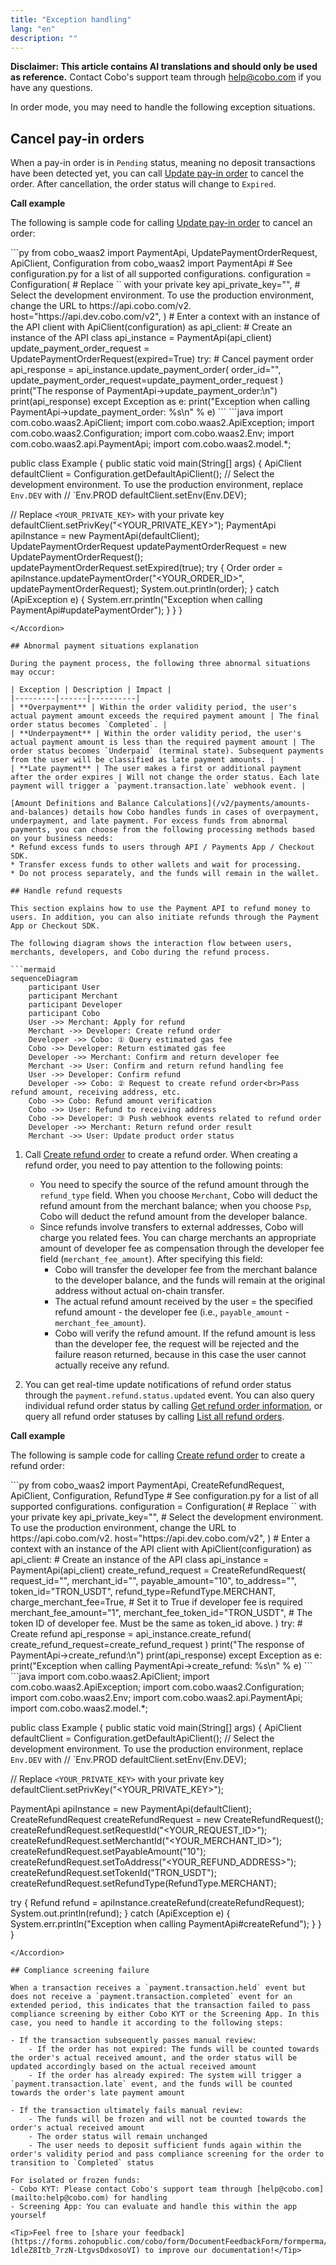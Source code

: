 ```yaml
---
title: "Exception handling"
lang: "en"
description: ""
---
```


<Note>**Disclaimer: This article contains AI translations and should only be used as reference.** Contact Cobo's support team through [help@cobo.com](mailto:help@cobo.com) if you have any questions.</Note>

In order mode, you may need to handle the following exception situations.

## Cancel pay-in orders

When a pay-in order is in `Pending` status, meaning no deposit transactions have been detected yet, you can call [Update pay-in order](/v2/api-references/payment/update-pay-in-order) to cancel the order. After cancellation, the order status will change to `Expired`.

**Call example**

The following is sample code for calling [Update pay-in order](/v2/api-references/payment/update-pay-in-order) to cancel an order:

<Accordion title="Sample code in Python">
```py
from cobo_waas2 import PaymentApi, UpdatePaymentOrderRequest, ApiClient, Configuration
from cobo_waas2 import PaymentApi
# See configuration.py for a list of all supported configurations.
configuration = Configuration(
  # Replace `<YOUR_PRIVATE_KEY>` with your private key
  api_private_key="<YOUR_PRIVATE_KEY>",
  # Select the development environment. To use the production environment, change the URL to https://api.cobo.com/v2.
  host="https://api.dev.cobo.com/v2",
)
# Enter a context with an instance of the API client
with ApiClient(configuration) as api_client:
  # Create an instance of the API class
  api_instance = PaymentApi(api_client)
  update_payment_order_request = UpdatePaymentOrderRequest(expired=True)
  try:
      # Cancel payment order
      api_response = api_instance.update_payment_order(
          order_id="<YOUR_ORDER_ID>",
          update_payment_order_request=update_payment_order_request
      )
      print("The response of PaymentApi->update_payment_order:\n")
      print(api_response)
  except Exception as e:
      print("Exception when calling PaymentApi->update_payment_order: %s\n" % e)
```
</Accordion>

<Accordion title="Sample code in Java">
```java
import com.cobo.waas2.ApiClient;
import com.cobo.waas2.ApiException;
import com.cobo.waas2.Configuration;
import com.cobo.waas2.Env;
import com.cobo.waas2.api.PaymentApi;
import com.cobo.waas2.model.*;

public class Example {
 public static void main(String[] args) {
   ApiClient defaultClient = Configuration.getDefaultApiClient();
   // Select the development environment. To use the production environment, replace `Env.DEV` with
   // `Env.PROD
   defaultClient.setEnv(Env.DEV);

   // Replace `<YOUR_PRIVATE_KEY>` with your private key
   defaultClient.setPrivKey("<YOUR_PRIVATE_KEY>");
   PaymentApi apiInstance = new PaymentApi(defaultClient);
   UpdatePaymentOrderRequest updatePaymentOrderRequest = new UpdatePaymentOrderRequest();
   updatePaymentOrderRequest.setExpired(true);
   try {
          Order order = apiInstance.updatePaymentOrder("<YOUR_ORDER_ID>", updatePaymentOrderRequest);
          System.out.println(order);
   } catch (ApiException e) {
     System.err.println("Exception when calling PaymentApi#updatePaymentOrder");
   }
 }
}
```
</Accordion>

## Abnormal payment situations explanation

During the payment process, the following three abnormal situations may occur:

| Exception | Description | Impact |
|---------|------|----------|
| **Overpayment** | Within the order validity period, the user's actual payment amount exceeds the required payment amount | The final order status becomes `Completed`. |
| **Underpayment** | Within the order validity period, the user's actual payment amount is less than the required payment amount | The order status becomes `Underpaid` (terminal state). Subsequent payments from the user will be classified as late payment amounts. |
| **Late payment** | The user makes a first or additional payment after the order expires | Will not change the order status. Each late payment will trigger a `payment.transaction.late` webhook event. |

[Amount Definitions and Balance Calculations](/v2/payments/amounts-and-balances) details how Cobo handles funds in cases of overpayment, underpayment, and late payment. For excess funds from abnormal payments, you can choose from the following processing methods based on your business needs:
* Refund excess funds to users through API / Payments App / Checkout SDK.
* Transfer excess funds to other wallets and wait for processing.
* Do not process separately, and the funds will remain in the wallet.

## Handle refund requests

This section explains how to use the Payment API to refund money to users. In addition, you can also initiate refunds through the Payment App or Checkout SDK.

The following diagram shows the interaction flow between users, merchants, developers, and Cobo during the refund process.

```mermaid
sequenceDiagram
    participant User
    participant Merchant
    participant Developer
    participant Cobo
    User ->> Merchant: Apply for refund
    Merchant ->> Developer: Create refund order
    Developer ->> Cobo: ① Query estimated gas fee
    Cobo ->> Developer: Return estimated gas fee
    Developer ->> Merchant: Confirm and return developer fee
    Merchant ->> User: Confirm and return refund handling fee
    User ->> Developer: Confirm refund
    Developer ->> Cobo: ② Request to create refund order<br>Pass refund amount, receiving address, etc.
    Cobo ->> Cobo: Refund amount verification
    Cobo ->> User: Refund to receiving address
    Cobo ->> Developer: ③ Push webhook events related to refund order
    Developer ->> Merchant: Return refund order result
    Merchant ->> User: Update product order status
```

1. Call [Create refund order](/v2/api-references/payment/create-refund-order) to create a refund order. When creating a refund order, you need to pay attention to the following points:

   - You need to specify the source of the refund amount through the `refund_type` field. When you choose `Merchant`, Cobo will deduct the refund amount from the merchant balance; when you choose `Psp`, Cobo will deduct the refund amount from the developer balance.
   - Since refunds involve transfers to external addresses, Cobo will charge you related fees. You can charge merchants an appropriate amount of developer fee as compensation through the developer fee field (`merchant_fee_amount`). After specifying this field:
     - Cobo will transfer the developer fee from the merchant balance to the developer balance, and the funds will remain at the original address without actual on-chain transfer.
     - The actual refund amount received by the user = the specified refund amount - the developer fee (i.e., `payable_amount` - `merchant_fee_amount`).
     - Cobo will verify the refund amount. If the refund amount is less than the developer fee, the request will be rejected and the failure reason returned, because in this case the user cannot actually receive any refund.

2. You can get real-time update notifications of refund order status through the `payment.refund.status.updated` event. You can also query individual refund order status by calling [Get refund order information](/v2/api-references/payment/get-refund-order-information), or query all refund order statuses by calling [List all refund orders](/v2/api-references/payment/list-all-refund-orders).

**Call example**

The following is sample code for calling [Create refund order](/v2/api-references/payment/create-refund-order) to create a refund order:

<Accordion title="Sample code in Python">
```py
from cobo_waas2 import PaymentApi, CreateRefundRequest, ApiClient, Configuration, RefundType
# See configuration.py for a list of all supported configurations.
configuration = Configuration(
  # Replace `<YOUR_PRIVATE_KEY>` with your private key
  api_private_key="<YOUR_PRIVATE_KEY>",
  # Select the development environment. To use the production environment, change the URL to https://api.cobo.com/v2.
  host="https://api.dev.cobo.com/v2",
)
# Enter a context with an instance of the API client
with ApiClient(configuration) as api_client:
   # Create an instance of the API class
   api_instance = PaymentApi(api_client)
   create_refund_request = CreateRefundRequest(
       request_id="<YOUR_REQUEST_ID>",
       merchant_id="<YOUR_MERCHANT_ID>",
       payable_amount="10",
       to_address="<YOUR_REFUND_ADDRESS>",
       token_id="TRON_USDT",
       refund_type=RefundType.MERCHANT,
       charge_merchant_fee=True, # Set it to True if developer fee is required
       merchant_fee_amount="1",
       merchant_fee_token_id="TRON_USDT", # The token ID of developer fee. Must be the same as token_id above.
   )
   try:
       # Create refund
       api_response = api_instance.create_refund(
           create_refund_request=create_refund_request
       )
       print("The response of PaymentApi->create_refund:\n")
       print(api_response)
   except Exception as e:
       print("Exception when calling PaymentApi->create_refund: %s\n" % e)
```
</Accordion>

<Accordion title="Sample code in Java">
```java
import com.cobo.waas2.ApiClient;
import com.cobo.waas2.ApiException;
import com.cobo.waas2.Configuration;
import com.cobo.waas2.Env;
import com.cobo.waas2.api.PaymentApi;
import com.cobo.waas2.model.*;

public class Example {
 public static void main(String[] args) {
   ApiClient defaultClient = Configuration.getDefaultApiClient();
   // Select the development environment. To use the production environment, replace `Env.DEV` with
   // `Env.PROD
   defaultClient.setEnv(Env.DEV);

   // Replace `<YOUR_PRIVATE_KEY>` with your private key
   defaultClient.setPrivKey("<YOUR_PRIVATE_KEY>");

   PaymentApi apiInstance = new PaymentApi(defaultClient);
   CreateRefundRequest createRefundRequest = new CreateRefundRequest();
   createRefundRequest.setRequestId("<YOUR_REQUEST_ID>");
   createRefundRequest.setMerchantId("<YOUR_MERCHANT_ID>");
   createRefundRequest.setPayableAmount("10");
   createRefundRequest.setToAddress("<YOUR_REFUND_ADDRESS>");
   createRefundRequest.setTokenId("TRON_USDT");
   createRefundRequest.setRefundType(RefundType.MERCHANT);

   try {
          Refund refund = apiInstance.createRefund(createRefundRequest);
          System.out.println(refund);
   } catch (ApiException e) {
     System.err.println("Exception when calling PaymentApi#createRefund");
   }
 }
}
```
</Accordion>

## Compliance screening failure

When a transaction receives a `payment.transaction.held` event but does not receive a `payment.transaction.completed` event for an extended period, this indicates that the transaction failed to pass compliance screening by either Cobo KYT or the Screening App. In this case, you need to handle it according to the following steps:

- If the transaction subsequently passes manual review:
    - If the order has not expired: The funds will be counted towards the order's actual received amount, and the order status will be updated accordingly based on the actual received amount
    - If the order has already expired: The system will trigger a `payment.transaction.late` event, and the funds will be counted towards the order's late payment amount

- If the transaction ultimately fails manual review:
    - The funds will be frozen and will not be counted towards the order's actual received amount
    - The order status will remain unchanged
    - The user needs to deposit sufficient funds again within the order's validity period and pass compliance screening for the order to transition to `Completed` status
  
For isolated or frozen funds:
- Cobo KYT: Please contact Cobo's support team through [help@cobo.com](mailto:help@cobo.com) for handling
- Screening App: You can evaluate and handle this within the app yourself

<Tip>Feel free to [share your feedback](https://forms.zohopublic.com/cobo/form/DocumentFeedbackForm/formperma/QvLOhxJv1_JMsJ-1dleZ8Itb_7rzN-LtgvsDdxosoVI) to improve our documentation!</Tip>